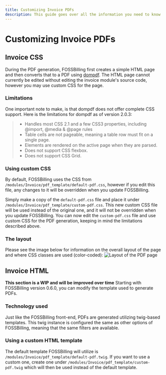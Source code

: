 ```yaml
---
title: Customizing Invoice PDFs
description: This guide goes over all the information you need to know in order to adjust the visuals for invoice PDFs.
---
```


# Customizing Invoice PDFs

## Invoice CSS

During the PDF generation, FOSSBilling first creates a simple HTML page and then converts that to a PDF using [dompdf](https://github.com/dompdf/dompdf).
The HTML page cannot currently be edited without editing the invoice module's source code, however you may use custom CSS for the page.

### Limitations

One important note to make, is that dompdf does not offer complete CSS support. Here is the limitations for dompdf as of version 2.0.3:

> - Handles most CSS 2.1 and a few CSS3 properties, including @import, @media & @page rules
> - Table cells are not pageable, meaning a table row must fit on a single page.
> - Elements are rendered on the active page when they are parsed.
> - Does not support CSS flexbox.
> - Does not support CSS Grid.

### Using custom CSS

By default, FOSSBilling uses the CSS from `/modules/Invoice/pdf_template/default-pdf.css`, however if you edit this file, any changes to it will be overridden when you update FOSSBilling.

Simply make a copy of the `default-pdf.css` file and place it under `/modules/Invoice/pdf_template/custom-pdf.css`. This new custom CSS file will be used instead of the original one, and it will not be overridden when you update FOSSBilling. You can now edit the `custom-pdf.css` file and use custom CSS for the PDF generation, keeping in mind the limitations described above.

### The layout

Please see the image below for information on the overall layout of the page and where CSS classes are used (color-coded):
![Layout of the PDF page](/img/guides/pdf/invoice_layout.png)

## Invoice HTML

**This section is a WIP and will be improved over time**
Starting with FOSSBilling version 0.6.0, you can modify the template used to generate PDFs.

### Technology used

Just like the FOSSBilling front-end, PDFs are generated utilizing twig-based templates. This twig instance is configured the same as other options of FOSSBilling, meaning that the same filters are available.

### Using a custom HTML template

The default template FOSSBilling will utilize is `/modules/Invoice/pdf_template/default-pdf.twig`. If you want to use a custom one, create one under `/modules/Invoice/pdf_template/custom-pdf.twig` which will then be used instead of the default template.
